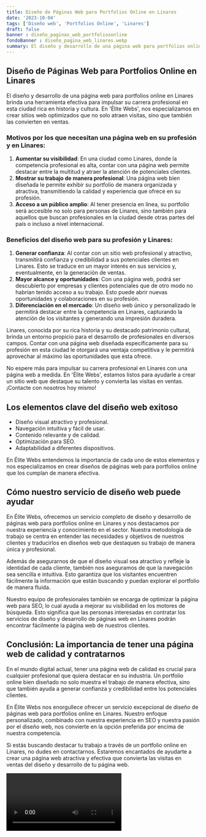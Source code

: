 ```yaml
---
title: Diseño de Páginas Web para Portfolios Online en Linares
date: '2023-10-04'
tags: ['Diseño web', 'Portfolios Online', 'Linares']
draft: false
banner : diseño_paginas_web_portfoliosonline
fondoBanner : diseño_pagina_web_linares.webp
summary: El diseño y desarrollo de una página web para portfolios online en Linares brinda una herramienta efectiva para impulsar su carrera profesional en esta ciudad rica en historia y cultura. En 'Élite Webs', nos especializamos en crear sitios web optimizados que no solo atraen visitas, sino que también las convierten en ventas.
---
```


## Diseño de Páginas Web para Portfolios Online en Linares

El diseño y desarrollo de una página web para portfolios online en Linares brinda una herramienta efectiva para impulsar su carrera profesional en esta ciudad rica en historia y cultura. En 'Élite Webs', nos especializamos en crear sitios web optimizados que no solo atraen visitas, sino que también las convierten en ventas.

### Motivos por los que necesitan una página web en su profesión y en Linares:

1. **Aumentar su visibilidad**: En una ciudad como Linares, donde la competencia profesional es alta, contar con una página web permite destacar entre la multitud y atraer la atención de potenciales clientes.
2. **Mostrar su trabajo de manera profesional**: Una página web bien diseñada le permite exhibir su portfolio de manera organizada y atractiva, transmitiendo la calidad y experiencia que ofrece en su profesión.
3. **Acceso a un público amplio**: Al tener presencia en línea, su portfolio será accesible no solo para personas de Linares, sino también para aquellos que buscan profesionales en la ciudad desde otras partes del país o incluso a nivel internacional.

### Beneficios del diseño web para su profesión y Linares:

1. **Generar confianza**: Al contar con un sitio web profesional y atractivo, transmitirá confianza y credibilidad a sus potenciales clientes en Linares. Esto se traduce en un mayor interés en sus servicios y, eventualmente, en la generación de ventas.
2. **Mayor alcance y oportunidades**: Con una página web, podrá ser descubierto por empresas y clientes potenciales que de otro modo no habrían tenido acceso a su trabajo. Esto puede abrir nuevas oportunidades y colaboraciones en su profesión.
3. **Diferenciación en el mercado**: Un diseño web único y personalizado le permitirá destacar entre la competencia en Linares, capturando la atención de los visitantes y generando una impresión duradera.

Linares, conocida por su rica historia y su destacado patrimonio cultural, brinda un entorno propicio para el desarrollo de profesionales en diversos campos. Contar con una página web diseñada específicamente para su profesión en esta ciudad le otorgará una ventaja competitiva y le permitirá aprovechar al máximo las oportunidades que esta ofrece.

No espere más para impulsar su carrera profesional en Linares con una página web a medida. En 'Élite Webs', estamos listos para ayudarle a crear un sitio web que destaque su talento y convierta las visitas en ventas. ¡Contacte con nosotros hoy mismo!

<GifSeo />

<Cta />

## Los elementos clave del diseño web exitoso

- Diseño visual atractivo y profesional.
- Navegación intuitiva y fácil de usar.
- Contenido relevante y de calidad.
- Optimización para SEO.
- Adaptabilidad a diferentes dispositivos.

En Élite Webs entendemos la importancia de cada uno de estos elementos y nos especializamos en crear diseños de páginas web para portfolios online que los cumplan de manera efectiva.

## Cómo nuestro servicio de diseño web puede ayudar

En Élite Webs, ofrecemos un servicio completo de diseño y desarrollo de páginas web para portfolios online en Linares y nos destacamos por nuestra experiencia y conocimiento en el sector. Nuestra metodología de trabajo se centra en entender las necesidades y objetivos de nuestros clientes y traducirlos en diseños web que destaquen su trabajo de manera única y profesional.

Además de asegurarnos de que el diseño visual sea atractivo y refleje la identidad de cada cliente, también nos aseguramos de que la navegación sea sencilla e intuitiva. Esto garantiza que los visitantes encuentren fácilmente la información que están buscando y puedan explorar el portfolio de manera fluida.

Nuestro equipo de profesionales también se encarga de optimizar la página web para SEO, lo cual ayuda a mejorar su visibilidad en los motores de búsqueda. Esto significa que las personas interesadas en contratar los servicios de diseño y desarrollo de páginas web en Linares podrán encontrar fácilmente la página web de nuestros clientes.

## Conclusión: La importancia de tener una página web de calidad y contratarnos

En el mundo digital actual, tener una página web de calidad es crucial para cualquier profesional que quiera destacar en su industria. Un portfolio online bien diseñado no solo muestra el trabajo de manera efectiva, sino que también ayuda a generar confianza y credibilidad entre los potenciales clientes.

En Élite Webs nos enorgullece ofrecer un servicio excepcional de diseño de páginas web para portfolios online en Linares. Nuestro enfoque personalizado, combinado con nuestra experiencia en SEO y nuestra pasión por el diseño web, nos convierte en la opción preferida por encima de nuestra competencia.

Si estás buscando destacar tu trabajo a través de un portfolio online en Linares, no dudes en contactarnos. Estaremos encantados de ayudarte a crear una página web atractiva y efectiva que convierta las visitas en ventas del diseño y desarrollo de tu página web.

<Video />

<CtaBot job='Portfolios Online' city='Linares'/>

<Gmaps query='Linares+españa+maps' />